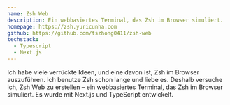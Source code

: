 ```yaml
---
name: Zsh Web
description: Ein webbasiertes Terminal, das Zsh im Browser simuliert.
homepage: https://zsh.yuricunha.com
github: https://github.com/tszhong0411/zsh-web
techstack:
  - Typescript
  - Next.js
---
```


Ich habe viele verrückte Ideen, und eine davon ist, Zsh im Browser auszuführen. Ich benutze Zsh schon lange und liebe es. Deshalb versuche ich, Zsh Web zu erstellen – ein webbasiertes Terminal, das Zsh im Browser simuliert. Es wurde mit Next.js und TypeScript entwickelt.
